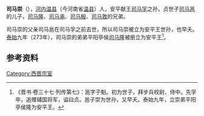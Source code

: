 '''司马崇'''（{{bd|？||？| |}}），[[河內郡_(中國)|河内]][[温县|温县]]（今河南省[[温县|温县]]）人，安平献王[[司马孚|司马孚]]之孙，贞世子[[司马邕|司马邕]]的儿子，[[司马隆|司马隆]]、[[司马承_(南宫县王)|司马承]]、[[司马殷|司马殷]]、[[司马敦|司马敦]]的兄弟。

司马崇的父亲司马邕在司马孚之前去世，所以司马崇被立为安平王世孙，也早夭。[[泰始_(西晋)|泰始]]九年（273年），司马崇的弟弟平阳亭侯[[司马隆|司马隆]]被册立为安平王<ref>《晋书·卷三十七·列传第七》：邕字子魁。初为世子，拜步兵校尉、侍中。先孚卒，追赠辅国将军，谥曰贞。邕子崇为世孙，又早夭。泰始九年，立崇弟平阳亭侯隆为安平王。</ref>。

==参考资料==
{{reflist}}

[[Category:西晋宗室|Category:西晋宗室]]